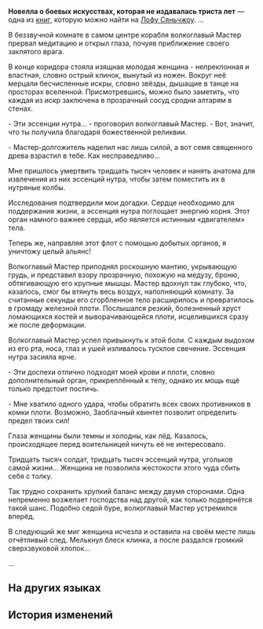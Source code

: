 {{Книга Инфобокс
|id           = 203
|Название     = Новелла о боевых искусствах, которая не издавалась триста лет
|Изображение  = Item Xianzhou Parchment.png
|Мир          = Лофу Сяньчжоу
|Томов        = 1
|Автор        = <!--нужно добавить-->
|Описание     = Известная на Сяньчжоу серия романов о боевых искусствах. Она давно не издавалась, и её читатели в отчаянии.
|Том1         = {{tx}}
|Источник1    = {{tx|Отсутствует источник}}
|Персонажи    = 
|Фракции      = 
}}
'''Новелла о боевых искусствах, которая не издавалась триста лет''' — одна из [[Книги|книг]], которую можно найти на [[Лофу Сяньчжоу]].
<!--
==Получение==
<gallery>
Книга НАЗВАНИЕ.png|НАЗВАНИЕ
Локация НАЗВАНИЕ.png|Расположение на карте. Ближайший пространственный якорь «[[НАЗВАНИЕ]]»
</gallery>
-->
...

В беззвучной комнате в самом центре корабля волкоглавый Мастер прервал медитацию и открыл глаза, почуяв приближение своего заклятого врага.

В конце коридора стояла изящная молодая женщина - непреклонная и властная, словно острый клинок, вынутый из ножен. Вокруг неё мерцали бесчисленные искры, словно звёзды, дышащие в танце на просторах вселенной. Присмотревшись, можно было заметить, что каждая из искр заключена в прозрачный сосуд сродни алтарям в стенах.

- Эти эссенции нутра... - проговорил волкоглавый Мастер. - Вот, значит, что ты получила благодаря божественной реликвии.

- Мастер-долгожитель наделил нас лишь силой, а вот семя священного древа взрастил в тебе. Как несправедливо...

Мне пришлось умертвить тридцать тысяч человек и нанять анатома для извлечения из них эссенций нутра, чтобы затем поместить их в нутряные колбы.

Исследования подтвердили мои догадки. Сердце необходимо для поддержания жизни, а эссенция нутра поглощает энергию корня. Этот орган намного важнее сердца, ибо является истинным «двигателем» тела.

Теперь же, направляя этот флот с помощью добытых органов, я уничтожу целый альянс!

Волкоглавый Мастер приподнял роскошную мантию, укрывающую грудь, и представил взору прозрачную, похожую на медузу, броню, обтягивающую его крупные мышцы. Мастер вдохнул так глубоко, что, казалось, смог бы втянуть весь воздух, наполняющий комнату. За считанные секунды его сгорбленное тело расширилось и превратилось в громаду железной плоти. Послышался резкий, болезненный хруст ломающихся костей и выворачивающейся плоти, исцелившихся сразу же после деформации.

Волкоглавый Мастер успел привыкнуть к этой боли. С каждым выдохом из его рта, носа, глаз и ушей изливалось тусклое свечение. Эссенция нутра засияла ярче.

- Эти доспехи отлично подходят моей крови и плоти, словно дополнительный орган, прикреплённый к телу, однако их мощь ещё только предстоит постичь.

- Мне хватило одного удара, чтобы обратить всех своих противников в комки плоти. Возможно, Заоблачный квинтет позволит определить предел твоих сил!

Глаза женщины были темны и холодны, как лёд. Казалось, происходящее перед воительницей ничуть её не интересовало.

Тридцать тысяч солдат, тридцать тысяч эссенций нутра, угольков самой жизни... Женщина не позволила жестокости этого чуда сбить себя с толку.

Так трудно сохранить хрупкий баланс между двумя сторонами. Одна непременно возжелает господства над другой, как только подвернётся такой шанс. Подобно седой буре, волкоглавый Мастер устремился вперёд.

В следующий же миг женщина исчезла и оставила на своём месте лишь отчётливый след. Мелькнул блеск клинка, а после раздался громкий сверхзвуковой хлопок...

...

==На других языках==
{{На других языках
|en   = A Martial Arts Novel That Stopped Updating 300 Years Ago
|zhs  = 三百年前断更的武侠小说
|zht  = 三百年前停載的武俠小說
|ja   = 300年前に連載が休止した武侠小説
|ko   = 300년 전 연재가 중단된 무협 소설
|es   = Novela de artes marciales que lleva 300 años sin actualizarse
|fr   = Roman d'arts martiaux qui a cessé d'être mis à jour il y a 300 ans
|ru   = Новелла о боевых искусствах, которая не издавалась триста лет
|th   = นิยายศิลปะการต่อสู้ที่ไม่อัปเดตมาตั้งแต่สามร้อยปีก่อน
|vi   = Tiểu Thuyết Võ Hiệp Đã Dừng Ra Chương Mới Từ 300 Năm Trước
|de   = Seit 300 Jahren nicht mehr aktualisierter Actionroman
|id   = Novel Seni Bela Diri yang Berhenti Update 300 Tahun Lalu
|pt   = Livro de Artes Marciais que Deixou de Ser Atualizado Há 300 Anos
}}

==История изменений==
{{История изменений|2.7}}